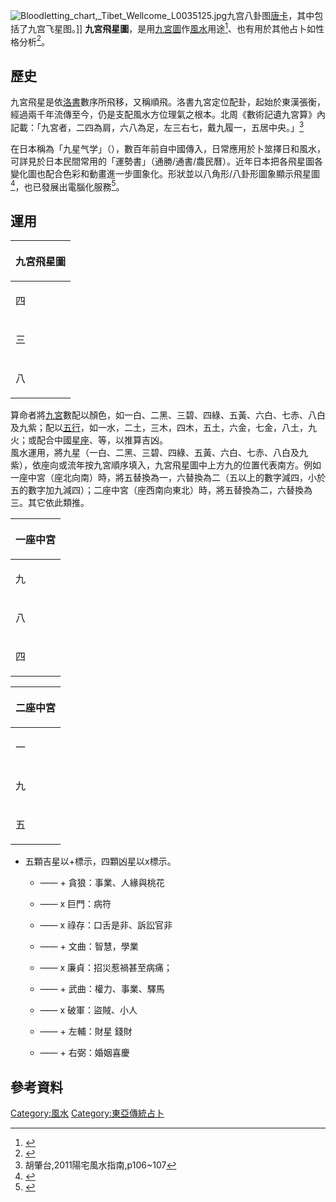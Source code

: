[[File:Bloodletting_chart,_Tibet_Wellcome_L0035125.jpg|thumb]]九宫八卦图[[唐卡|唐卡]]，其中包括了九宫飞星图。]]
'''九宮飛星圖'''，是用[[九宮圖|九宮圖]]作[[風水|風水]]用途<ref>{{Cite web |url=http://www.lnka.tw/html/topic/927.html |title=住宅風水中的九宮飛星 |accessdate=2013-03-30 |archive-date=2013-03-08 |archive-url=https://web.archive.org/web/20130308054151/http://www.lnka.tw/html/topic/927.html |dead-url=no }}</ref>、也有用於其他占卜如性格分析<ref>{{Cite web |url=http://tokoro.sub.jp/kyousitu/kyuusei8.htm |title=九星気学で性格を占う |accessdate=2013-03-30 |archive-date=2013-01-29 |archive-url=https://web.archive.org/web/20130129003801/http://tokoro.sub.jp/kyousitu/kyuusei8.htm |dead-url=no }}</ref>。

==歷史==
九宮飛星是依[[洛書|洛書]]數序所飛移，又稱順飛。洛書九宮定位配卦，起始於東漢張衡，經過兩千年流傳至今，仍是支配風水方位理氣之根本。北周《數術記遺九宮算》內記載：「九宮者，二四為肩，六八為足，左三右七，戴九履一，五居中央。」<ref>胡肇台,2011陽宅風水指南,p106~107</ref>

在日本稱為「九星气学」（{{lang|ja|九星気学}}），數百年前自中國傳入，日常應用於卜筮擇日和風水，可詳見於日本民間常用的「運勢書」（通勝/通書/農民曆）。近年日本把各飛星圖各變化圖也配合色彩和動畫進一步圖象化。形狀並以八角形/八卦形圖象顯示飛星圖<ref>{{Cite web |url=http://tokoro.sub.jp/kyousitu/kyuusei7.htm |title=九星気学の吉凶方位 |accessdate=2013-03-30 |archive-date=2012-10-12 |archive-url=https://web.archive.org/web/20121012083725/http://tokoro.sub.jp/kyousitu/kyuusei7.htm |dead-url=no }}</ref>，也已發展出電腦化服務<ref>{{Cite web |url=http://www.ne.jp/asahi/tokoro/uranai/down/ainavi.htm |title=ダウンロード（ベクターのダウンロードサイトより） |accessdate=2013-03-30 |archive-date=2012-11-16 |archive-url=https://web.archive.org/web/20121116075112/http://www.ne.jp/asahi/tokoro/uranai/down/ainavi.htm |dead-url=no }}</ref>。

==運用==

{| border="1" class="wikitable"
!colspan="3"| 九宮飛星圖
|-
| 四 || 九 || 二
|-
| 三 || 五 || 七
|-
| 八 || 一 || 六
|}

算命者將[[九宮|九宮]]數配以顏色，如一白、二黑、三碧、四綠、五黃、六白、七赤、八白及九紫；配以[[五行|五行]]，如一水，二土，三木，四木，五土，六金，七金，八土，九火；或配合中國[[星座|星座]]、{{link-ja|九曜|九星}}等，以推算吉凶。<br />
風水運用，將九星（一白、二黑、三碧、四綠、五黃、六白、七赤、八白及九紫），依座向或流年按九宮順序填入，九宮飛星圖中上方九的位置代表南方。例如一座中宮（座北向南）時，將五替換為一，六替換為二（五以上的數字減四，小於五的數字加九減四）；二座中宮（座西南向東北）時，將五替換為二，六替換為三。其它依此類推。
{| border="1" class="wikitable"
!colspan="3"| 一座中宮
|-
| 九 || 五 || 七
|-
| 八 || 一 || 三
|-
| 四 || 六 || 二
|}
{| border="1" class="wikitable"
!colspan="3"| 二座中宮
|-
| 一 || 六 || 八
|-
| 九 || 二 || 四
|-
| 五 || 七 || 三
|}
*五顆吉星以+標示，四顆凶星以x標示。
**{{link-ja|一白水星|一白水星}} —— + 貪狼：事業、人緣與桃花
**{{link-ja|二黑土星|二黒土星}} —— x 巨門：病符
**{{link-ja|三碧木星|三碧木星}} —— x 祿存：口舌是非、訴訟官非
**{{link-ja|四绿木星|四緑木星}} —— + 文曲：智慧，學業
**{{link-ja|五黃土星|五黄土星}} —— x 廉貞：招災惹禍甚至病痛；
**{{link-ja|六白金星|六白金星}} —— + 武曲：權力、事業、驛馬
**{{link-ja|七赤金星|七赤金星}} —— x 破軍：盜賊、小人
**{{link-ja|八白土星|八白土星}} —— + 左輔：財星 錢財
**{{link-ja|九紫火星|九紫火星}} —— + 右弼：婚姻喜慶

==參考資料==
{{reflist}}

[[Category:風水|Category:風水]]
[[Category:東亞傳統占卜|Category:東亞傳統占卜]]